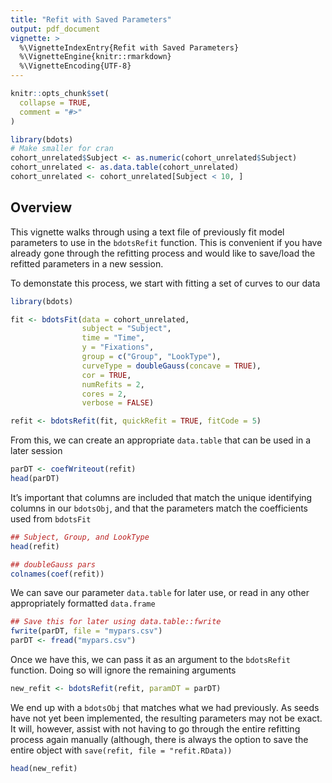 ```yaml
---
title: "Refit with Saved Parameters"
output: pdf_document
vignette: >
  %\VignetteIndexEntry{Refit with Saved Parameters}
  %\VignetteEngine{knitr::rmarkdown}
  %\VignetteEncoding{UTF-8}
---
```


```r
knitr::opts_chunk$set(
  collapse = TRUE,
  comment = "#>"
)
```

```r
library(bdots)
# Make smaller for cran
cohort_unrelated$Subject <- as.numeric(cohort_unrelated$Subject)
cohort_unrelated <- as.data.table(cohort_unrelated)
cohort_unrelated <- cohort_unrelated[Subject < 10, ]
```

## Overview

This vignette walks through using a text file of previously fit model parameters to use in the `bdotsRefit` function. This is convenient if you have already gone through the refitting process and would like to save/load the refitted parameters in a new session.

To demonstate this process, we start with fitting a set of curves to our data

```r
library(bdots)

fit <- bdotsFit(data = cohort_unrelated,
                subject = "Subject",
                time = "Time",
                y = "Fixations",
                group = c("Group", "LookType"),
                curveType = doubleGauss(concave = TRUE),
                cor = TRUE,
                numRefits = 2,
                cores = 2,
                verbose = FALSE)

refit <- bdotsRefit(fit, quickRefit = TRUE, fitCode = 5)
```

From this, we can create an appropriate `data.table` that can be used in a later session

```r
parDT <- coefWriteout(refit)
head(parDT)
```

It's important that columns are included that match the unique identifying columns in our `bdotsObj`, and that the parameters match the coefficients used from `bdotsFit`

```r
## Subject, Group, and LookType
head(refit)

## doubleGauss pars
colnames(coef(refit))
```

We can save our parameter `data.table` for later use, or read in any other appropriately formatted `data.frame`

```r
## Save this for later using data.table::fwrite
fwrite(parDT, file = "mypars.csv")
parDT <- fread("mypars.csv")
```

Once we have this, we can pass it as an argument to the `bdotsRefit` function. Doing so will ignore the remaining arguments

```r
new_refit <- bdotsRefit(refit, paramDT = parDT)
```

We end up with a `bdotsObj` that matches what we had previously. As seeds have not yet been implemented, the resulting parameters may not be exact. It will, however, assist with not having to go through the entire refitting process again manually (although, there is always the option to save the entire object with `save(refit, file = "refit.RData))`

```r
head(new_refit)
```
